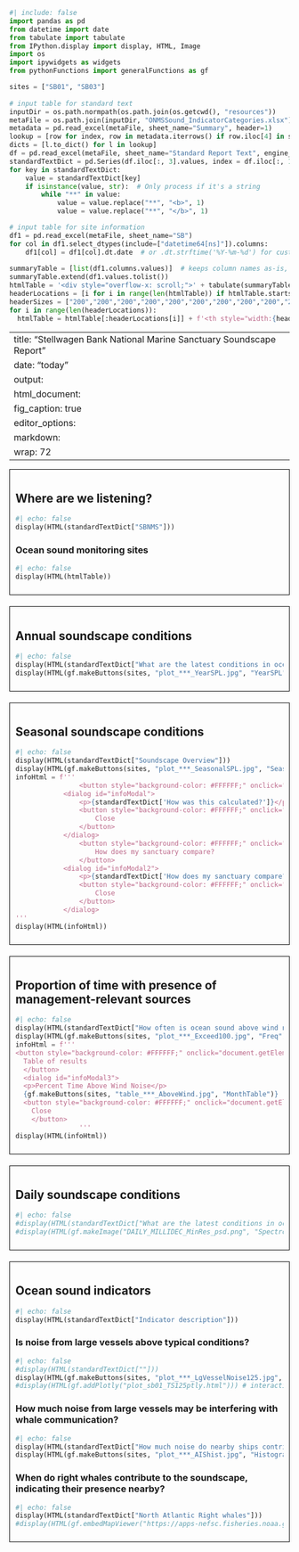 ```python
#| include: false
import pandas as pd
from datetime import date
from tabulate import tabulate
from IPython.display import display, HTML, Image
import os
import ipywidgets as widgets
from pythonFunctions import generalFunctions as gf

sites = ["SB01", "SB03"]
  
# input table for standard text
inputDir = os.path.normpath(os.path.join(os.getcwd(), "resources"))
metaFile = os.path.join(inputDir, "ONMSSound_IndicatorCategories.xlsx")
metadata = pd.read_excel(metaFile, sheet_name="Summary", header=1)
lookup = [row for index, row in metadata.iterrows() if row.iloc[4] in sites]
dicts = [l.to_dict() for l in lookup]
df = pd.read_excel(metaFile, sheet_name="Standard Report Text", engine_kwargs={'keep_links': True})
standardTextDict = pd.Series(df.iloc[:, 3].values, index = df.iloc[:, 1]).to_dict()
for key in standardTextDict:
    value = standardTextDict[key]
    if isinstance(value, str):  # Only process if it's a string
        while "**" in value:
            value = value.replace("**", "<b>", 1)
            value = value.replace("**", "</b>", 1)

# input table for site information
df1 = pd.read_excel(metaFile, sheet_name="SB")
for col in df1.select_dtypes(include=["datetime64[ns]"]).columns:
    df1[col] = df1[col].dt.date  # or .dt.strftime('%Y-%m-%d') for custom format
    
summaryTable = [list(df1.columns.values)]  # keeps column names as-is, with spaces
summaryTable.extend(df1.values.tolist())
htmlTable = '<div style="overflow-x: scroll;">' + tabulate(summaryTable, tablefmt="unsafehtml") + '</div>'
headerLocations = [i for i in range(len(htmlTable)) if htmlTable.startswith("<th>", i)]
headerSizes = ["200","200","200","200","200","200","200","200","200","200","200"]
for i in range(len(headerLocations)):
  htmlTable = htmlTable[:headerLocations[i]] + f'<th style="width:{headerSizes[i]}px"' + htmlTable[headerLocations[i]+4:]
```

---
title: "Stellwagen Bank National Marine Sanctuary Soundscape Report"
date: "today"
output: 
  html_document: 
    fig_caption: true
editor_options: 
  markdown: 
    wrap: 72
---

::: {style="border: 1px solid black; padding: 10px; margin-bottom: 20px;"}
## Where are we listening?
```python
#| echo: false
display(HTML(standardTextDict["SBNMS"]))
```

### Ocean sound monitoring sites
```python
#| echo: false
display(HTML(htmlTable))
```
:::

::: {style="border: 1px solid black; padding: 10px; margin-bottom: 20px;"}
## Annual soundscape conditions
```python
#| echo: false
display(HTML(standardTextDict["What are the latest conditions in ocean sound?"]))
display(HTML(gf.makeButtons(sites, "plot_***_YearSPL.jpg", "YearSPL")))
```
:::

::: {style="border: 1px solid black; padding: 10px; margin-bottom: 20px;"}
## Seasonal soundscape conditions
```python
#| echo: false
display(HTML(standardTextDict["Soundscape Overview"]))
display(HTML(gf.makeButtons(sites, "plot_***_SeasonalSPL.jpg", "Seasons")))
infoHtml = f'''
                <button style="background-color: #FFFFFF;" onclick="document.getElementById(&#39;infoModal&#39;).showModal()">How was this calculated?</button>
            <dialog id="infoModal">
                <p>{standardTextDict['How was this calculated?']}</p>
                <button style="background-color: #FFFFFF;" onclick="document.getElementById(&#39;infoModal&#39;).close()">
                    Close
                </button>
            </dialog>
                <button style="background-color: #FFFFFF;" onclick="document.getElementById(&#39;infoModal2&#39;).showModal()">
                    How does my sanctuary compare?
                </button>
            <dialog id="infoModal2">
                <p>{standardTextDict['How does my sanctuary compare?']}</p>
                <button style="background-color: #FFFFFF;" onclick="document.getElementById(&#39;infoModal2&#39;).close()">
                    Close
                </button>
            </dialog>
'''
display(HTML(infoHtml))
```
:::

::: {style="border: 1px solid black; padding: 10px; margin-bottom: 20px;"}
## Proportion of time with presence of management-relevant sources
```python
#| echo: false
display(HTML(standardTextDict["How often is ocean sound above wind noise?"]))
display(HTML(gf.makeButtons(sites, "plot_***_Exceed100.jpg", "Freq")))
infoHtml = f'''
<button style="background-color: #FFFFFF;" onclick="document.getElementById(&#39;infoModal3&#39;).showModal()">
  Table of results
  </button>
  <dialog id="infoModal3">
  <p>Percent Time Above Wind Noise</p>
  {gf.makeButtons(sites, "table_***_AboveWind.jpg", "MonthTable")}
  <button style="background-color: #FFFFFF;" onclick="document.getElementById(&#39;infoModal3&#39;).close()">
    Close
    </button>
                '''
display(HTML(infoHtml))
```
:::

::: {style="border: 1px solid black; padding: 10px; margin-bottom: 20px;"}
## Daily soundscape conditions
```python
#| echo: false
#display(HTML(standardTextDict["What are the latest conditions in ocean sound?"]))
#display(HTML(gf.makeImage("DAILY_MILLIDEC_MinRes_psd.png", "Spectrogram")))
```
:::

::: {style="border: 1px solid black; padding: 10px; margin-bottom: 20px;"}
## Ocean sound indicators
```python
#| echo: false
display(HTML(standardTextDict["Indicator description"]))
```

### Is noise from large vessels above typical conditions?
```python
#| echo: false
#display(HTML(standardTextDict[""]))
display(HTML(gf.makeButtons(sites, "plot_***_LgVesselNoise125.jpg", "SoundLevelVariance"))) 
#display(HTML(gf.addPlotly("plot_sb01_TS125ptly.html"))) # interactive version
```
### How much noise from large vessels may be interfering with whale communication?
```python
#| echo: false
display(HTML(standardTextDict["How much noise do nearby ships contribute to the soundscape?"]))
display(HTML(gf.makeButtons(sites, "plot_***_AIShist.jpg", "Histogram")))
```

### When do right whales contribute to the soundscape, indicating their presence nearby?
```python
#| echo: false
display(HTML(standardTextDict["North Atlantic Right whales"]))
#display(HTML(gf.embedMapViewer("https://apps-nefsc.fisheries.noaa.gov/pacm/#/narw")))
```
:::

